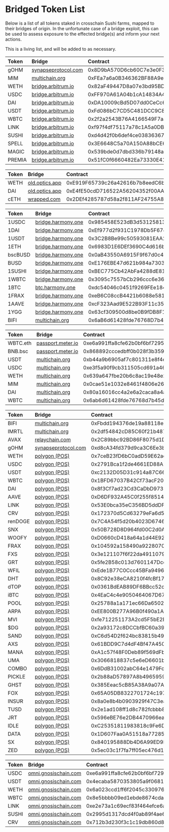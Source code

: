 
# Bridged Token List

Below is a list of all tokens staked in crosschain Sushi farms, mapped to their bridges of origin. In the unfortunate case of a bridge exploit, this can be used to assess exposure to the effected bridge(s) and inform your next actions.

This is a living list, and will be added to as necessary.

<Tabs>

<TabItem value="arbitrum" label="Arbitrum" default>

| Token | Bridge | Contract |
| :-- | :-- | :-- |
| gOHM | [synapseprotocol.com](https://synapseprotocol.com/) | 0x8D9bA570D6cb60C7e3e0F31343Efe75AB8E65FB1 |
| MIM | [multichain.org](https://app.multichain.org/#/router) | 0xFEa7a6a0B346362BF88A9e4A88416B77a57D6c2A |
| WETH | [bridge.arbitrum.io](https://bridge.arbitrum.io/) | 0x82aF49447D8a07e3bd95BD0d56f35241523fBab1 |
| USDC | [bridge.arbitrum.io](https://bridge.arbitrum.io/) | 0xFF970A61A04b1cA14834A43f5dE4533eBDDB5CC8 |
| DAI | [bridge.arbitrum.io](https://bridge.arbitrum.io/) | 0xDA10009cBd5D07dd0CeCc66161FC93D7c9000da1 |
| USDT | [bridge.arbitrum.io](https://bridge.arbitrum.io/) | 0xFd086bC7CD5C481DCC9C85ebE478A1C0b69FCbb9 |
| WBTC | [bridge.arbitrum.io](https://bridge.arbitrum.io/) | 0x2f2a2543B76A4166549F7aaB2e75Bef0aefC5B0f |
| LINK | [bridge.arbitrum.io](https://bridge.arbitrum.io/) | 0xf97f4df75117a78c1A5a0DBb814Af92458539FB4 |
| SUSHI | [bridge.arbitrum.io](https://bridge.arbitrum.io/) | 0xd4d42f0b6def4ce0383636770ef773390d85c61a |
| SPELL | [bridge.arbitrum.io](https://bridge.arbitrum.io/) | 0x3E6648C5a70A150A88bCE65F4aD4d506Fe15d2AF |
| MAGIC | [bridge.arbitrum.io](https://bridge.arbitrum.io/) | 0x539bde0d7dbd336b79148aa742883198bbf60342 |
| PREMIA | [bridge.arbitrum.io](https://bridge.arbitrum.io/) | 0x51fC0f6660482Ea73330E414eFd7808811a57Fa2 |

</TabItem>

<TabItem value="celo" label="Celo">

| Token | Bridge                                    | Contract                                   |
| :---- | :---------------------------------------- | :----------------------------------------- |
| WETH  | [old.optics.app](https://old.optics.app/) | 0xE919F65739c26a42616b7b8eedC6b5524d1e3aC4 |
| DAI   | [old.optics.app](https://old.optics.app/) | 0xE4fE50cdD716522A56204352f00AA110F731932d |
| cETH  | [wrapped.com](https://wrapped.com/)       | 0x2DEf4285787d58a2f811AF24755A8150622f4361 |

</TabItem>

<TabItem value="harmony" label="Harmony">

| Token | Bridge | Contract |
| :-- | :-- | :-- |
| 1USDC | [bridge.harmony.one](https://bridge.harmony.one/) | 0x985458E523dB3d53125813eD68c274899e9DfAb4 |
| 1DAI | [bridge.harmony.one](https://bridge.harmony.one/) | 0xEf977d2f931C1978Db5F6747666fa1eACB0d0339 |
| 1USDT | [bridge.harmony.one](https://bridge.harmony.one/) | 0x3C2B8Be99c50593081EAA2A724F0B8285F5aba8f |
| 1ETH | [bridge.harmony.one](https://bridge.harmony.one/) | 0x6983D1E6DEf3690C4d616b13597A09e6193EA013 |
| bscBUSD | [bridge.harmony.one](https://bridge.harmony.one/) | 0x0aB43550A6915F9f67d0c454C2E90385E6497EaA |
| BUSD | [bridge.harmony.one](https://bridge.harmony.one/) | 0xE176EBE47d621b984a73036B9DA5d834411ef734 |
| 1SUSHI | [bridge.harmony.one](https://bridge.harmony.one/) | 0xBEC775Cb42AbFa4288dE81F387a9b1A3c4Bc552A |
| 1WBTC | [bridge.harmony.one](https://bridge.harmony.one/) | 0x3095c7557bCb296ccc6e363DE01b760bA031F2d9 |
| 1BTC | [btc.harmony.one](https://btc.harmony.one/bridge/) | 0xdc54046c0451f9269FEe1840aeC808D36015697d |
| 1FRAX | [bridge.harmony.one](https://bridge.harmony.one/) | 0xeB6C08ccB4421b6088e581ce04fcFBed15893aC3 |
| 1AAVE | [bridge.harmony.one](https://bridge.harmony.one/) | 0xcF323Aad9E522B93F11c352CaA519Ad0E14eB40F |
| 1YGG | [bridge.harmony.one](https://bridge.harmony.one/) | 0x63cf309500d8be0B9fDB8F1fb66C821236c0438c |
| BIFI | [multichain.org](https://app.multichain.org/#/router) | 0x6aB6d61428fde76768D7b45D8BFeec19c6eF91A8 |

</TabItem>

<TabItem value="movr" label="Moonriver">

| Token | Bridge | Contract |
| :-- | :-- | :-- |
| WBTC.eth | [passport.meter.io](https://passport.meter.io/#/) | 0xe6a991ffa8cfe62b0bf6bf72959a3d4f11b2e0f5 |
| BNB.bsc | [passport.meter.io](https://passport.meter.io/#/) | 0x868892cccedbff0b028f3b3595205ea91b99376b |
| USDT | [multichain.org](https://app.multichain.org/#/router) | 0xb44a9b6905af7c801311e8f4e76932ee959c663c |
| USDC | [multichain.org](https://app.multichain.org/#/router) | 0xe3f5a90f9cb311505cd691a46596599aa1a0ad7d |
| WETH | [multichain.org](https://app.multichain.org/#/router) | 0x639a647fbe20b6c8ac19e48e2de44ea792c62c5c |
| MIM | [multichain.org](https://app.multichain.org/#/router) | 0x0cae51e1032e8461f4806e26332c030e34de3adb |
| DAI | [multichain.org](https://app.multichain.org/#/router) | 0x80a16016cc4a2e6a2caca8a4a498b1699ff0f844 |
| WBTC | [multichain.org](https://app.multichain.org/#/router) | 0x6ab6d61428fde76768d7b45d8bfeec19c6ef91a8 |

</TabItem>

<TabItem value="polygon" label="Polygon">

| Token | Bridge | Contract |
| :-- | :-- | :-- |
| BIFI | [multichain.org](https://app.multichain.org/#/router) | 0xFbdd194376de19a88118e84E279b977f165d01b8 |
| IMRTL | [multichain.org](https://app.multichain.org/#/router) | 0x2df54842cD85C60f21b4871E09bcc6047b2dcC4d |
| AVAX | [relaychain.com](https://www.relaychain.com/) | 0x2C89bbc92BD86F8075d1DEcc58C7F4E0107f286b |
| gOHM | [synapseprotocol.com](https://synapseprotocol.com/) | 0xd8cA34fd379d9ca3C6Ee3b3905678320F5b45195 |
| WETH | [polygon (POS)](https://polygon.technology/) | 0x7ceB23fD6bC0adD59E62ac25578270cFf1b9f619 |
| USDC | [polygon (POS)](https://polygon.technology/) | 0x2791Bca1f2de4661ED88A30C99A7a9449Aa84174 |
| USDT | [polygon (POS)](https://polygon.technology/) | 0xc2132D05D31c914a87C6611C10748AEb04B58e8F |
| WBTC | [polygon (POS)](https://polygon.technology/) | 0x1BFD67037B42Cf73acF2047067bd4F2C47D9BfD6 |
| DAI | [polygon (POS)](https://polygon.technology/) | 0x8f3Cf7ad23Cd3CaDbD9735AFf958023239c6A063 |
| AAVE | [polygon (POS)](https://polygon.technology/) | 0xD6DF932A45C0f255f85145f286eA0b292B21C90B |
| LINK | [polygon (POS)](https://polygon.technology/) | 0x53E0bca35eC356BD5ddDFebbD1Fc0fD03FaBad39 |
| CRV | [polygon (POS)](https://polygon.technology/) | 0x172370d5Cd63279eFa6d502DAB29171933a610AF |
| renDOGE | [polygon (POS)](https://polygon.technology/) | 0x7C4A54f5d20b4023D6746F1f765f4DFe7C39a7e6 |
| SNX | [polygon (POS)](https://polygon.technology/) | 0x50B728D8D964fd00C2d0AAD81718b71311feF68a |
| WOOFY | [polygon (POS)](https://polygon.technology/) | 0xD0660cD418a64a1d44E9214ad8e459324D8157f1 |
| FRAX | [polygon (POS)](https://polygon.technology/) | 0x104592a158490a9228070e0a8e5343b499e125d0 |
| FXS | [polygon (POS)](https://polygon.technology/) | 0x3e121107f6f22da4911079845a470757af4e1a1b |
| GRT | [polygon (POS)](https://polygon.technology/) | 0x5fe2B58c013d7601147DcdD68C143A77499f5531 |
| WFIL | [polygon (POS)](https://polygon.technology/) | 0xEde1B77C0Ccc45BFa949636757cd2cA7eF30137F |
| DHT | [polygon (POS)](https://polygon.technology/) | 0x8C92e38eCA8210f4fcBf17F0951b198Dd7668292 |
| dTOP | [polygon (POS)](https://polygon.technology/) | 0x0361BdEAB89DF6BBcc52c43589FABba5143d19dD |
| iBTC | [polygon (POS)](https://polygon.technology/) | 0x4EaC4c4e9050464067D673102F8E24b2FccEB350 |
| POOL | [polygon (POS)](https://polygon.technology/) | 0x25788a1a171ec66Da6502f9975a15B609fF54CF6 |
| ARPA | [polygon (POS)](https://polygon.technology/) | 0xEE800B277A96B0f490a1A732e1D6395FAD960A26 |
| MVI | [polygon (POS)](https://polygon.technology/) | 0xfe712251173A2cd5F5bE2B46Bb528328EA3565E1 |
| $DG | [polygon (POS)](https://polygon.technology/) | 0x2a93172c8DCCbfBC60a39d56183B7279a2F647b4 |
| SAND | [polygon (POS)](https://polygon.technology/) | 0xC6d54D2f624bc83815b49d9c2203b1330B841cA0 |
| AXS | [polygon (POS)](https://polygon.technology/) | 0x61BDD9C7d4dF4Bf47A4508c0c8245505F2Af5b7b |
| MANA | [polygon (POS)](https://polygon.technology/) | 0xA1c57f48F0Deb89f569dFbE6E2B7f46D33606fD4 |
| UMA | [polygon (POS)](https://polygon.technology/) | 0x3066818837c5e6eD6601bd5a91B0762877A6B731 |
| COMBO | [polygon (POS)](https://polygon.technology/) | 0x6DdB31002abC64e1479Fc439692F7eA061e78165 |
| PICKLE | [polygon (POS)](https://polygon.technology/) | 0x2b88aD57897A8b496595925F43048301C37615Da |
| GHST | [polygon (POS)](https://polygon.technology/) | 0x385Eeac5cB85A38A9a07A70c73e0a3271CfB54A7 |
| FOX | [polygon (POS)](https://polygon.technology/) | 0x65A05DB8322701724c197AF82C9CaE41195B0aA8 |
| INSUR | [polygon (POS)](https://polygon.technology/) | 0x8a0e8b4b0903929f47C3ea30973940D4a9702067 |
| TUSD | [polygon (POS)](https://polygon.technology/) | 0x2e1ad108ff1d8c782fcbbb89aad783ac49586756 |
| JRT | [polygon (POS)](https://polygon.technology/) | 0x596eBE76e2DB4470966ea395B0d063aC6197A8C5 |
| IDLE | [polygon (POS)](https://polygon.technology/) | 0xC25351811983818c9Fe6D8c580531819c8ADe90f |
| DATA | [polygon (POS)](https://polygon.technology/) | 0x1D607Faa0A51518a7728580C238d912747e71F7a |
| SX | [polygon (POS)](https://polygon.technology/) | 0x840195888Db4D6A99ED9F73FcD3B225Bb3cB1A79 |
| ZED | [polygon (POS)](https://polygon.technology/) | 0x5ec03c1f7fa7ff05ec476d19e34a22eddb48acdc |

</TabItem>

<TabItem value="xdai" label="xDAI">

| Token | Bridge | Contract |
| :-- | :-- | :-- |
| USDC | [omni.gnosischain.com](https://omni.gnosischain.com/bridge) | 0xe6a991ffa8cfe62b0bf6bf72959a3d4f11b2e0f5 |
| USDT | [omni.gnosischain.com](https://omni.gnosischain.com/bridge) | 0x4ecaba5870353805a9f068101a40e0f32ed605c6 |
| WETH | [omni.gnosischain.com](https://omni.gnosischain.com/bridge) | 0x6a023ccd1ff6f2045c3309768ead9e68f978f6e1 |
| WBTC | [omni.gnosischain.com](https://omni.gnosischain.com/bridge) | 0x8e5bbbb09ed1ebde8674cda39a0c169401db4252 |
| LINK | [omni.gnosischain.com](https://omni.gnosischain.com/bridge) | 0xe2e73a1c69ecf83f464efce6a5be353a37ca09b2 |
| SUSHI | [omni.gnosischain.com](https://omni.gnosischain.com/bridge) | 0x2995d1317dcd4f0ab89f4ae60f3f020a4f17c7ce |
| CRV | [omni.gnosischain.com](https://omni.gnosischain.com/bridge) | 0x712b3d230f3c1c19db860d80619288b1f0bdd0bd |

</TabItem>

</Tabs>
